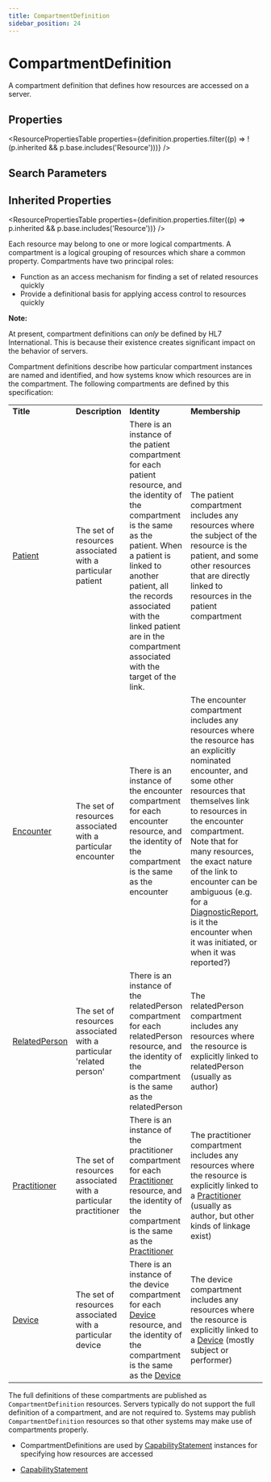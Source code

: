 ```yaml
---
title: CompartmentDefinition
sidebar_position: 24
---
```



# CompartmentDefinition

A compartment definition that defines how resources are accessed on a server.

<Tabs queryString="section">
<TabItem value="schema" label="Schema" default>

## Properties

<ResourcePropertiesTable
  properties={definition.properties.filter((p) => !(p.inherited && p.base.includes('Resource')))}
/>

## Search Parameters

<SearchParamsTable searchParams={definition.searchParameters} />

## Inherited Properties

<ResourcePropertiesTable properties={definition.properties.filter((p) => p.inherited && p.base.includes('Resource'))} />

</TabItem>
  <TabItem value="usage" label="Usage">
    <div> <a name="scope"></a>  <p> Each resource may belong to one or more logical compartments. A compartment is a logical  grouping of resources which share a common property. Compartments have two principal roles: </p> <ul>  <li>Function as an access mechanism for finding a set of related resources quickly</li>  <li>Provide a definitional basis for applying access control to resources quickly</li> </ul> <p><b>Note:</b></p> <p> At present, compartment definitions can <i>only</i> be defined by HL7 International.  This is because their existence creates significant impact on the behavior of servers. </p> </div>
    </TabItem>
  <TabItem value="relationships" label="Relationships">
    <div>  <a name="bnr"></a>   <p> Compartment definitions describe how particular compartment instances are named and identified, and how systems know which resources are in the compartment. The following compartments are  defined by this specification: </p> <table class="grid">  <tbody><tr><td><b>Title</b></td><td><b>Description</b></td><td><b>Identity</b></td><td><b>Membership</b></td></tr>  <tr><td><a href="https://www.hl7.org/fhir/compartmentdefinition-patient.html">Patient</a></td><td>The set of resources associated with a particular patient</td><td>There is an instance of the patient compartment for each patient resource, and the identity of the compartment is the same as the patient. When a patient is linked to another patient, all the records associated with the linked patient are in the compartment associated with the target of the link.</td><td>The patient compartment includes any resources where the subject of  the resource is the patient, and some other resources that are directly linked  to resources in the patient compartment</td></tr>  <tr><td><a href="https://www.hl7.org/fhir/compartmentdefinition-encounter.html">Encounter</a></td><td>The set of resources associated with a particular encounter</td><td>There is an instance of the encounter compartment for each encounter resource, and the identity of the compartment is the same as the encounter</td><td>The encounter compartment includes any resources where the resource has an explicitly nominated encounter, and some other resources that themselves link  to resources in the encounter compartment. Note that for many resources, the exact nature of the link to encounter can be ambiguous (e.g. for a <a href="/docs/api/fhir/resources/diagnosticreport">DiagnosticReport</a>, is it the encounter when it was initiated, or when it was reported?)</td></tr>  <tr><td><a href="https://www.hl7.org/fhir/compartmentdefinition-relatedperson.html">RelatedPerson</a></td><td>The set of resources associated with a particular 'related person'</td><td>There is an instance of the relatedPerson compartment for each relatedPerson resource, and the identity of the compartment is the same as the relatedPerson</td><td>The relatedPerson compartment includes any resources where the resource is explicitly linked to relatedPerson (usually as author)</td></tr>  <tr><td><a href="https://www.hl7.org/fhir/compartmentdefinition-practitioner.html">Practitioner</a></td><td>The set of resources associated with a particular practitioner</td><td>There is an instance of the practitioner compartment for each <a href="/docs/api/fhir/resources/practitioner">Practitioner</a> resource, and the identity of the compartment is the same as the <a href="/docs/api/fhir/resources/practitioner">Practitioner</a></td><td>The practitioner compartment includes any resources where the resource is explicitly linked to a <a href="/docs/api/fhir/resources/practitioner">Practitioner</a> (usually as author, but other kinds of linkage exist)</td></tr>  <tr><td><a href="https://www.hl7.org/fhir/compartmentdefinition-device.html">Device</a></td><td>The set of resources associated with a particular device</td><td>There is an instance of the device compartment for each <a href="/docs/api/fhir/resources/device">Device</a> resource, and the identity of the compartment is the same as the <a href="/docs/api/fhir/resources/device">Device</a></td><td>The device compartment includes any resources where the resource is explicitly linked to a <a href="/docs/api/fhir/resources/device">Device</a> (mostly subject or performer)</td></tr> </tbody></table>  <p> The full definitions of these compartments are published as <code>CompartmentDefinition</code> resources. Servers typically do not support the full definition of a compartment, and are not  required to. Systems may publish <code>CompartmentDefinition</code> resources so that other systems may make use of compartments properly. </p> <ul>  <li>CompartmentDefinitions are used by <a href="/docs/api/fhir/resources/capabilitystatement">CapabilityStatement</a> instances for specifying how resources are accessed</li> </ul>  </div>
    </TabItem>
  
  <TabItem value="referencedBy" label="Referenced By">
    <ul><li><a href="/docs/api/fhir/resources/capabilitystatement">CapabilityStatement</a></li></ul>
    </TabItem>

</Tabs>
